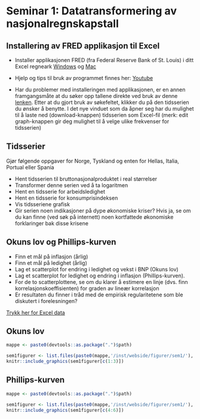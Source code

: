
# Seminar 1: Datatransformering av nasjonalregnskapstall

## Installering av FRED applikasjon til Excel
- Installer applikasjonen FRED (fra Federal Reserve Bank of St. Louis)  i ditt Excel regneark [Windows](https://research.stlouisfed.org/fred-addin/install_windows.html) og [Mac](https://research.stlouisfed.org/fred-addin/install_mac.html)

- Hjelp og tips til bruk av programmet finnes her:
[Youtube](http://www.youtube.com/watch?v=OAH-wGtP_k8)

- Har du problemer med installeringen med applikasjonen, er en annen framgangsmåte at du søker opp tallene direkte ved bruk av denne [lenken](https://fred.stlouisfed.org/). Etter at du gjort bruk av søkefeltet, klikker du på den tidsserien du ønsker å benytte. I det nye vinduet som da åpner seg har du mulighet til å laste ned (download-knappen) tidsserien som Excel-fil (merk: edit graph-knappen gir deg mulighet til å velge ulike frekvenser for tidsserien)   


## Tidsserier
Gjør følgende oppgaver for Norge, Tyskland og enten for Hellas, Italia, Portual eller Spania 

- Hent tidsserien til bruttonasjonalproduktet i real størrelser
- Transformer denne serien ved å ta logaritmen 
- Hent en tidsserie for arbeidsledighet 
- Hent en tidsserie for konsumprisindeksen 
- Vis tidsseriene grafisk
- Gir serien noen indikasjoner på dype økonomiske kriser?  Hvis ja, se om du kan finne (ved søk på internett) noen kortfattede økonomiske forklaringer bak disse krisene

## Okuns lov og Phillips-kurven
- Finn et mål på inflasjon (årlig)
- Finn et mål på ledighet (årlig)
- Lag et scatterplot for endring i ledighet og vekst i BNP (Okuns lov)
- Lag et scatterplot for ledighet og endring i inflasjon (Phillips-kurven).
- For de to scatterplottene, se om du klarer å estimere en linje (dvs. finn korrelasjonskoeffisienten) for graden av lineær korrelasjon
- Er resultaten du finner i tråd med de empirisk regularitetene som ble diskutert i forelesningen?

[Trykk her for Excel data](excel/dataoppgaveseminar1.xlsx)

## Okuns lov
```r
mappe <- paste0(devtools::as.package(".")$path)

sem1figurer <- list.files(paste0(mappe,'/inst/webside/figurer/sem1/'), pattern = ".png", full.names = TRUE)
knitr::include_graphics(sem1figurer[c(1:3)])
```

## Phillips-kurven
```r
mappe <- paste0(devtools::as.package(".")$path)

sem1figurer <- list.files(paste0(mappe,'/inst/webside/figurer/sem1/'), pattern = ".png", full.names = TRUE)
knitr::include_graphics(sem1figurer[c(4:6)])
```

<!--
# Del II: Økonomisk vekst

# Del III: Økonomiske kriser
-->


<!--
# Del I: Konjunktursvingninger

[Seminar1](seminar/seminar1)

[Seminar2](seminar/se)

[Seminar3](seminar/se)

[Seminar4](seminar/se)

# Del II: Økonomisk vekst

[Seminar5](seminar/se)

# Del III: Økonomiske kriser

[Seminar6](seminar/se)

# Obligatorisk innleveringsoppgave

[Seminar7](seminar/se)
-->
